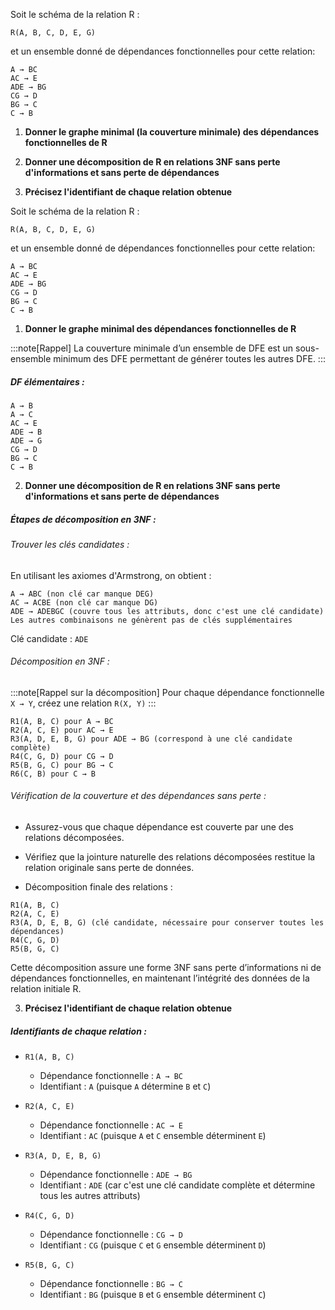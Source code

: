 


<Tabs>
  <TabItem label="Énoncé">

Soit le schéma de la relation R :

`R(A, B, C, D, E, G)` 

et un ensemble donné de dépendances fonctionnelles pour cette relation:

```
A → BC
AC → E
ADE → BG
CG → D
BG → C
C → B

```
1. **Donner le graphe minimal (la couverture minimale) des dépendances fonctionnelles de R**

2. **Donner une décomposition de R en relations 3NF sans perte d'informations et sans perte de dépendances**

3. **Précisez l'identifiant de chaque relation obtenue**

  </TabItem>
  <TabItem label="Solution">

Soit le schéma de la relation R :

`R(A, B, C, D, E, G)` 

et un ensemble donné de dépendances fonctionnelles pour cette relation:

```
A → BC
AC → E
ADE → BG
CG → D
BG → C
C → B

```

1. **Donner le graphe minimal des dépendances fonctionnelles de R**

:::note[Rappel]
La couverture minimale d’un ensemble de DFE est un sous-ensemble minimum des DFE permettant de générer toutes les autres DFE.
:::
  
##### DF élémentaires : 

```
A → B
A → C
AC → E
ADE → B
ADE → G
CG → D
BG → C
C → B
```

2. **Donner une décomposition de R en relations 3NF sans perte d'informations et sans perte de dépendances**

##### Étapes de décomposition en 3NF :

###### Trouver les clés candidates :

En utilisant les axiomes d'Armstrong, on obtient :

```
A → ABC (non clé car manque DEG)
AC → ACBE (non clé car manque DG)
ADE → ADEBGC (couvre tous les attributs, donc c'est une clé candidate)
Les autres combinaisons ne génèrent pas de clés supplémentaires
```

Clé candidate : `ADE`

###### Décomposition en 3NF :

:::note[Rappel sur la décomposition]
Pour chaque dépendance fonctionnelle `X → Y`, créez une relation `R(X, Y)`
:::

```
R1(A, B, C) pour A → BC
R2(A, C, E) pour AC → E
R3(A, D, E, B, G) pour ADE → BG (correspond à une clé candidate complète)
R4(C, G, D) pour CG → D
R5(B, G, C) pour BG → C
R6(C, B) pour C → B

```
###### Vérification de la couverture et des dépendances sans perte :

* Assurez-vous que chaque dépendance est couverte par une des relations décomposées.

* Vérifiez que la jointure naturelle des relations décomposées restitue la relation originale sans perte de données.

* Décomposition finale des relations :

```
R1(A, B, C)
R2(A, C, E)
R3(A, D, E, B, G) (clé candidate, nécessaire pour conserver toutes les dépendances)
R4(C, G, D)
R5(B, G, C)

```

Cette décomposition assure une forme 3NF sans perte d’informations ni de dépendances fonctionnelles, en maintenant l’intégrité des données de la relation initiale R.

3. **Précisez l'identifiant de chaque relation obtenue**

##### Identifiants de chaque relation :

* `R1(A, B, C)`
  * Dépendance fonctionnelle : `A → BC`
  * Identifiant : `A` (puisque `A` détermine `B` et `C`)

* `R2(A, C, E)`
  * Dépendance fonctionnelle : `AC → E`
  * Identifiant : `AC` (puisque `A` et `C` ensemble déterminent `E`)

* `R3(A, D, E, B, G)`
  * Dépendance fonctionnelle : `ADE → BG`
  * Identifiant : `ADE` (car c'est une clé candidate complète et détermine tous les autres attributs)

* `R4(C, G, D)`
  * Dépendance fonctionnelle : `CG → D`
  * Identifiant : `CG` (puisque `C` et `G` ensemble déterminent `D`)

* `R5(B, G, C)`
  * Dépendance fonctionnelle : `BG → C`
  * Identifiant : `BG` (puisque `B` et `G` ensemble déterminent `C`)

</TabItem>
</Tabs>
